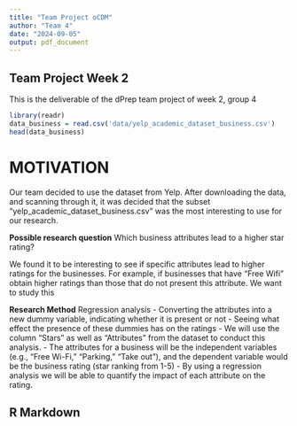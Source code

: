 ```yaml
---
title: "Team Project oCDM"
author: "Team 4"
date: "2024-09-05"
output: pdf_document
---
```


## Team Project Week 2

This is the deliverable of the dPrep team project of week 2, group 4

```r
library(readr)
data_business = read.csv('data/yelp_academic_dataset_business.csv')
head(data_business)
```
# MOTIVATION
Our team decided to use the dataset from Yelp. After downloading the data, and scanning through it, it was decided that the subset "yelp_academic_dataset_business.csv" was the most interesting to use for our research. 

**Possible research question** 
Which business attributes lead to a higher star rating? 

We found it to be interesting to see if specific attributes lead to higher ratings for the businesses. For example, if businesses that have “Free Wifi” obtain higher ratings than those that do not present this attribute. We want to study this 

**Research Method**
Regression analysis 
  - Converting the attributes into a new dummy variable, indicating whether it is present or not 
  - Seeing what effect the presence of these dummies has on the ratings 
  - We will use the column "Stars" as well as "Attributes" from the dataset to conduct this analysis. 
  - The attributes for a business will be the independent variables (e.g., “Free Wi-Fi,” “Parking,” “Take out”), and the dependent variable would be the business rating (star ranking from 1-5) 
  - By using a regression analysis we will be able to quantify the impact of each attribute on the rating.

## R Markdown
